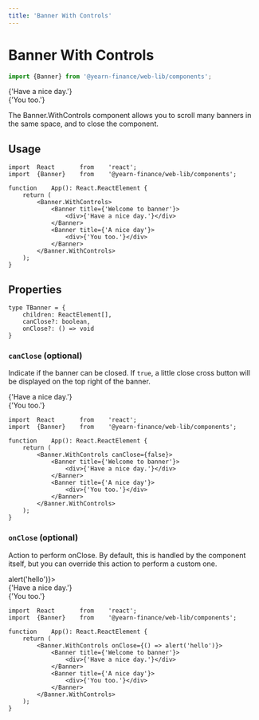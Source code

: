```yaml
---
title: 'Banner With Controls'
---
```




# Banner With Controls
```ts
import {Banner} from '@yearn-finance/web-lib/components';
```

<CodeExample>
	<div className={'w-3/4'}>
		<Banner.WithControls>
			<Banner title={'Welcome to banner'}>
				<div>{'Have a nice day.'}</div>
			</Banner>
			<Banner title={'A nice day'}>
				<div>{'You too.'}</div>
			</Banner>
		</Banner.WithControls>
	</div>
</CodeExample>

The Banner.WithControls component allows you to scroll many banners in the same space, and to close the component.

## Usage
```tsx
import	React		from	'react';
import	{Banner}	from	'@yearn-finance/web-lib/components';

function	App(): React.ReactElement {
	return (
		<Banner.WithControls>
			<Banner title={'Welcome to banner'}>
				<div>{'Have a nice day.'}</div>
			</Banner>
			<Banner title={'A nice day'}>
				<div>{'You too.'}</div>
			</Banner>
		</Banner.WithControls>
	);
}
```

## Properties
```tsx
type TBanner = {
	children: ReactElement[],
	canClose?: boolean,
	onClose?: () => void
}
```

### `canClose` (optional)
Indicate if the banner can be closed. If `true`, a little close cross button will be displayed on the top right of the banner.

<CodeExample>
	<div className={'w-3/4'}>
		<Banner.WithControls canClose={false}>
			<Banner title={'Welcome to banner'}>
				<div>{'Have a nice day.'}</div>
			</Banner>
			<Banner title={'A nice day'}>
				<div>{'You too.'}</div>
			</Banner>
		</Banner.WithControls>
	</div>
</CodeExample>

```tsx {6}
import	React		from	'react';
import	{Banner}	from	'@yearn-finance/web-lib/components';

function	App(): React.ReactElement {
	return (
		<Banner.WithControls canClose={false}>
			<Banner title={'Welcome to banner'}>
				<div>{'Have a nice day.'}</div>
			</Banner>
			<Banner title={'A nice day'}>
				<div>{'You too.'}</div>
			</Banner>
		</Banner.WithControls>
	);
}
```

### `onClose` (optional)
Action to perform onClose. By default, this is handled by the component itself, but you can override this action to perform a custom one.

<CodeExample>
	<div className={'w-3/4'}>
		<Banner.WithControls onClose={() => alert('hello')}>
			<Banner title={'Welcome to banner'}>
				<div>{'Have a nice day.'}</div>
			</Banner>
			<Banner title={'A nice day'}>
				<div>{'You too.'}</div>
			</Banner>
		</Banner.WithControls>
	</div>
</CodeExample>

```tsx {6}
import	React		from	'react';
import	{Banner}	from	'@yearn-finance/web-lib/components';

function	App(): React.ReactElement {
	return (
		<Banner.WithControls onClose={() => alert('hello')}>
			<Banner title={'Welcome to banner'}>
				<div>{'Have a nice day.'}</div>
			</Banner>
			<Banner title={'A nice day'}>
				<div>{'You too.'}</div>
			</Banner>
		</Banner.WithControls>
	);
}
```
